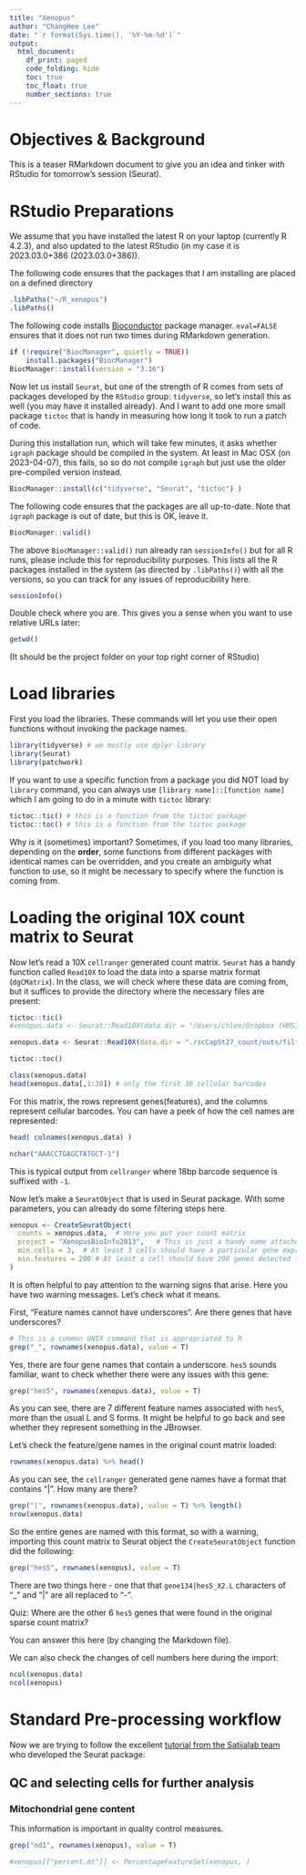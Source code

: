 ```yaml
---
title: "Xenopus"
author: "ChangHee Lee"
date: "`r format(Sys.time(), '%Y-%m-%d')`"
output: 
  html_document:
    df_print: paged
    code_folding: hide
    toc: true
    toc_float: true
    number_sections: true
---
```


# Objectives & Background

This is a teaser RMarkdown document to give you an idea and tinker with RStudio for tomorrow's session (Seurat).

# RStudio Preparations

We assume that you have installed the latest R on your laptop (currently R 4.2.3), and also updated to the latest RStudio (in my case it is 2023.03.0+386 (2023.03.0+386)).

The following code ensures that the packages that I am installing are placed on a defined directory

```r
.libPaths("~/R_xenopus")
.libPaths()
```

The following code installs [Bioconductor](https://www.bioconductor.org/install/) package manager. `eval=FALSE` ensures that it does not run two times during RMarkdown generation.

```r
if (!require("BiocManager", quietly = TRUE))
    install.packages("BiocManager")
BiocManager::install(version = "3.16")
```

Now let us install `Seurat`, but one of the strength of R comes from sets of packages developed by the `RStudio` group: `tidyverse`, so let's install this as well (you may have it installed already). And I want to add one more small package `tictoc` that is handy in measuring how long it took to run a patch of code.

During this installation run, which will take few minutes, it asks whether `igraph` package should be compiled in the system. At least in Mac OSX (on 2023-04-07), this fails, so  so do not compile `igraph` but just use the older pre-compiled version instead.
 
```r
BiocManager::install(c("tidyverse", "Seurat", "tictoc") )
```

The following code ensures that the packages are all up-to-date. Note that `igraph` package is out of date, but this is OK, leave it.

```r
BiocManager::valid()
```

The above `BiocManager::valid()` run already ran `sessionInfo()` but for all R runs, please include this for reproducibility purposes. This lists all the R packages installed in the system (as directed by `.libPaths()`) with all the versions, so you can track for any issues of reproducibility here.

```r
sessionInfo()
```

Double check where you are. This gives you a sense when you want to use relative URLs later:
```r
getwd()
```

(It should be the project folder on your top right corner of RStudio)



# Load libraries

First you load the libraries. These commands will let you use their open functions without invoking the package names.

```r
library(tidyverse) # we mostly use dplyr library
library(Seurat)
library(patchwork)
```

If you want to use a specific function from a package you did NOT load by `library` command, you can always use `[library name]::[function name]` which I am going to do in a minute with `tictoc` library:

```r
tictoc::tic() # this is a function from the tictoc package
tictoc::toc() # this is a function from the tictoc package
```

Why is it (sometimes) important? Sometimes, if you load too many libraries, depending on the **order**, some functions from different packages with identical names can be overridden, and you create an ambiguity what function to use, so it might be necessary to specify where the function is coming from.

# Loading the original 10X count matrix to Seurat

Now let's read a 10X `cellranger` generated count matrix. `Seurat` has a handy function called `Read10X` to load the data into a sparse matrix format (`dgCMatrix`). In the class, we will check where these data are coming from, but it suffices to provide the directory where the necessary files are present:

```r
tictoc::tic()
#xenopus.data <- Seurat::Read10X(data.dir = "/Users/chlee/Dropbox (HMS)/tabinLab/presentation/20230408(XenopusBioinfo2023)/scCapSt27_count/outs/filtered_gene_bc_matrices/XENLA_GCA001663975v1_XBv9p2")

xenopus.data <- Seurat::Read10X(data.dir = "./scCapSt27_count/outs/filtered_gene_bc_matrices/XENLA_GCA001663975v1_XBv9p2")

tictoc::toc()
```


```r
class(xenopus.data)
head(xenopus.data[,1:30]) # only the first 30 cellular barcodes
```

For this matrix, the rows represent genes(features), and the columns represent cellular barcodes. You can have a peek of how the cell names are represented:

```r
head( colnames(xenopus.data) )

nchar("AAACCTGAGCTATGCT-1")
```

This is typical output from `cellranger` where 18bp barcode sequence is suffixed with `-1`.


Now let's make a `SeuratObject` that is used in Seurat package. With some parameters, you can already do some filtering steps here.

```r
xenopus <- CreateSeuratObject( 
  counts = xenopus.data,  # Here you put your count matrix
  project = "XenopusBioInfo2013",   # This is just a handy name attached to the object
  min.cells = 3,  # At least 3 cells should have a particular gene expressed
  min.features = 200 # At least a cell should have 200 genes detected to be included
)
```

It is often helpful to pay attention to the warning signs that arise. Here you have two warning messages. Let's check what it means.

First, "Feature names cannot have underscores". Are there genes that have underscores?

```r
# This is a common UNIX command that is appropriated to R
grep("_", rownames(xenopus.data), value = T)
```

Yes, there are four gene names that contain a underscore. `hes5` sounds familiar, want to check whether there were any issues with this gene:

```r
grep("hes5", rownames(xenopus.data), value = T)
```
As you can see, there are 7 different feature names associated with `hes5`, more than the usual L and S forms. It might be helpful to go back and see whether they represent something in the JBrowser.


Let's check the feature/gene names in the original count matrix loaded:

```r
rownames(xenopus.data) %>% head()
```

As you can see, the `cellranger` generated gene names have a format that contains "|". How many are there?

```r
grep("|", rownames(xenopus.data), value = T) %>% length()
nrow(xenopus.data)
```

So the entire genes are named with this format, so with a warning, importing this count matrix to Seurat object the `CreateSeuratObject` function did the following:

```r
grep("hes5", rownames(xenopus), value = T)
```

There are two things here - one that that `gene134|hes5_X2.L` characters of "_" and "|" are all replaced to "-". 

Quiz: Where are the other 6 `hes5` genes that were found in the original sparse count matrix?

You can answer this here (by changing the Markdown file).


We can also check the changes of cell numbers here during the import:

```r
ncol(xenopus.data)
ncol(xenopus)
```

# Standard Pre-processing workflow

Now we are trying to follow the excellent [tutorial from the Satijalab team](https://satijalab.org/seurat/articles/pbmc3k_tutorial.html) who developed the Seurat package:

## QC and selecting cells for further analysis

### Mitochondrial gene content

This information is important in quality control measures. 

```r
grep("nd1", rownames(xenopus), value = T)
```


```r
#xenopus[["percent.mt"]] <- PercentageFeatureSet(xenopus, )
```

